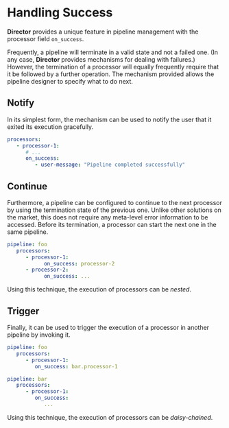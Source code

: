 # Handling Success

**Director** provides a unique feature in pipeline management with the processor field `on_success`.

Frequently, a pipeline will terminate in a valid state and not a failed one. (In any case, **Director** provides mechanisms for dealing with failures.) However, the termination of a processor will equally frequently require that it be followed by a further operation. The mechanism provided allows the pipeline designer to specify what to do next.

## Notify

In its simplest form, the mechanism can be used to notify the user that it exited its execution gracefully.

```yaml
processors:
   - processor-1:
      # ...
      on_success:
         - user-message: "Pipeline completed successfully"
```

## Continue

Furthermore, a pipeline can be configured to continue to the next processor by using the termination state of the previous one. Unlike other solutions on the market, this does not require any meta-level error information to be accessed. Before its termination, a processor can start the next one in the same pipeline.

```yaml
pipeline: foo
   processors:
      - processor-1:
            on_success: processor-2
      - processor-2:
            on_success: ...
```

Using this technique, the execution of processors can be _nested_.

## Trigger

Finally, it can be used to trigger the execution of a processor in another pipeline by invoking it.

```yaml
pipeline: foo
   processors:
      - processor-1:
         on_success: bar.processor-1

pipeline: bar
   processors:
      - processor-1:
         on_success:
            ...
```

Using this technique, the execution of processors can be _daisy-chained_.
